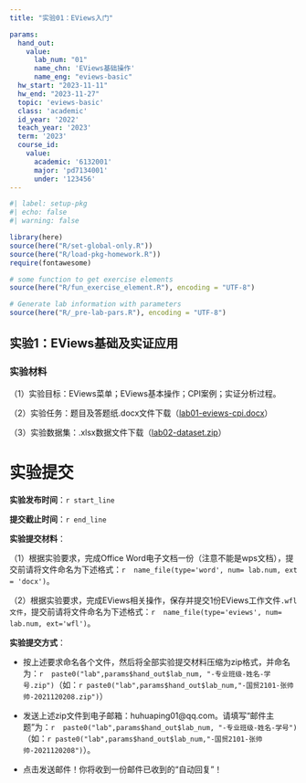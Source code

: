 ```yaml
---
title: "实验01：EViews入门"

params:
  hand_out:
    value:
      lab_num: "01"
      name_chn: 'EViews基础操作'
      name_eng: "eviews-basic"
  hw_start: "2023-11-11"
  hw_end: "2023-11-27"
  topic: 'eviews-basic'
  class: 'academic'
  id_year: '2022'
  teach_year: '2023'
  term: '2023'
  course_id:
    value:
      academic: '6132001'
      major: 'pd7134001'
      under: '123456'
---
```


```r
#| label: setup-pkg
#| echo: false
#| warning: false

library(here)
source(here("R/set-global-only.R"))
source(here("R/load-pkg-homework.R"))
require(fontawesome)

# some function to get exercise elements
source(here("R/fun_exercise_element.R"), encoding = "UTF-8")

# Generate lab information with parameters
source(here("R/_pre-lab-pars.R"), encoding = "UTF-8")

```


## 实验1：EViews基础及实证应用

### 实验材料

（1）实验目标：EViews菜单；EViews基本操作；CPI案例；实证分析过程。

（2）实验任务：题目及答题纸.docx文件下载（[lab01-eviews-cpi.docx](lab01-eviews-cpi.docx)）

（3）实验数据集：.xlsx数据文件下载（[lab02-dataset.zip](dataset/lab01-dataset-`r params$teach_year`/lab01-dataset-`r params$teach_year`.zip)）

# 实验提交


**实验发布时间**：`r start_line`

**提交截止时间**：`r end_line`

**实验提交材料**：

（1）根据实验要求，完成Office Word电子文档一份（注意不能是wps文档），提交前请将文件命名为下述格式：`r  name_file(type='word', num= lab.num, ext = 'docx')`。

（2）根据实验要求，完成EViews相关操作，保存并提交1份EViews工作文件`.wfl文件`，提交前请将文件命名为下述格式：`r  name_file(type='eviews', num= lab.num, ext='wfl')`。

**实验提交方式**：

- 按上述要求命名各个文件，然后将全部实验提交材料压缩为zip格式，并命名为：`r  paste0("lab",params$hand_out$lab_num, "-专业班级-姓名-学号.zip")`（如：`r paste0("lab",params$hand_out$lab_num,"-国贸2101-张帅帅-2021120208.zip")`）

- 发送上述zip文件到电子邮箱：huhuaping01\@qq.com。请填写“邮件主题”为：`r  paste0("lab",params$hand_out$lab_num, "-专业班级-姓名-学号")`（如：`r paste0("lab",params$hand_out$lab_num,"-国贸2101-张帅帅-2021120208")`）。

- 点击发送邮件！你将收到一份邮件已收到的“自动回复”！